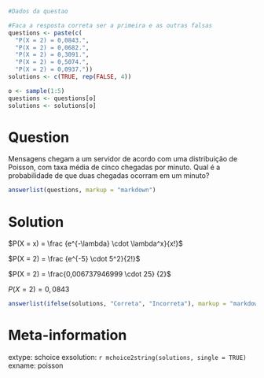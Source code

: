 ```r
#Dados da questao

#Faca a resposta correta ser a primeira e as outras falsas
questions <- paste(c(
  "P(X = 2) = 0,0843.",
  "P(X = 2) = 0,0682.",
  "P(X = 2) = 0,3091.",
  "P(X = 2) = 0,5074.",
  "P(X = 2) = 0,0937."))
solutions <- c(TRUE, rep(FALSE, 4))

o <- sample(1:5)
questions <- questions[o]
solutions <- solutions[o]
```

Question
========
Mensagens chegam a um servidor de acordo com uma distribuição de Poisson, com taxa média de cinco chegadas por minuto. Qual é a probabilidade de que duas chegadas ocorram em um minuto?

```r
answerlist(questions, markup = "markdown")
```

Solution
========
$P(X = x) = \frac {e^{-\lambda} \cdot \lambda^x}{x!}$

$P(X = 2) = \frac {e^{-5} \cdot 5^2}{2!}$

$P(X = 2) = \frac{0,006737946999 \cdot 25} {2}$

$P(X = 2) = 0,0843$


```r
answerlist(ifelse(solutions, "Correta", "Incorreta"), markup = "markdown")
```

Meta-information
================
extype: schoice
exsolution: `r mchoice2string(solutions, single = TRUE)`
exname: poisson